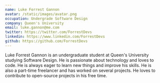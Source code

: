 ```yaml
---
name: Luke Forrest Gannon
avatar: /static/images/avatar.png
occupation: Undergrade Software Design
company: Queen's University
email: luke.gannon@me.com
twitter: https://twitter.com/ForrestDevs
linkedin: https://www.linkedin.com/ForrestDevs
github: https://github.com/ForrestDevs
---
```


Luke Forrest Gannon is an undergraduate student at Queen's University studying Software Design. 
He is passionate about technology and loves to code. He is always eager to learn new things and improve his skills. 
He is also a part-time freelancer and has worked on several projects. He loves to contribute to open-source projects in his free time.
